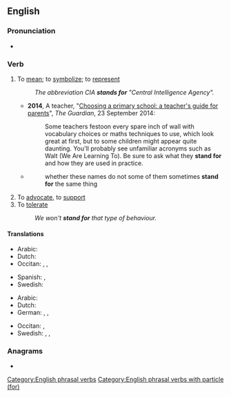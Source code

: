 ==English==

===Pronunciation===
* {{audio|en|En-au-stand for.ogg|Audio (AU)}}

===Verb===
{{en-verb|stand<,,stood> for}}

# {{lb|en|idiomatic}} To [[mean]]; to [[symbolize]]; to [[represent]]
#: ''The abbreviation CIA '''stands for''' "Central Intelligence Agency".''
#* '''2014''', A teacher, "[http://www.theguardian.com/education/2014/sep/23/choosing-primary-school-guide-teachers-guide-for-parents Choosing a primary school: a teacher's guide for parents]", ''The Guardian'', 23 September 2014:
#*: Some teachers festoon every spare inch of wall with vocabulary choices or maths techniques to use, which look great at first, but to some children might appear quite daunting. You'll probably see unfamiliar acronyms such as Walt (We Are Learning To). Be sure to ask what they '''stand for''' and how they are used in practice.
#* {{RQ:Locke Education|134}}
#*: whether these names do not some of them sometimes '''stand for''' the same thing
# To [[advocate]], to [[support]]
# To [[tolerate]]
#: ''We won't '''stand for''' that type of behaviour.''

====Translations====
{{trans-top|to mean, symbolize or represent}}
* Arabic: {{t|ar|إِسْتَنَدَ}}
* Dutch: {{t+|nl|staan voor}}
* Occitan: {{t+|oc|representar}}, {{t|oc|simbolizar}}, {{t+|oc|significar}}
{{trans-mid}}
* Spanish: {{t+|es|significar}}, {{t+|es|representar}}
* Swedish: {{t+|sv|stå för}}
{{trans-bottom}}

{{trans-top|to advocate or support}}
* Arabic: {{t|ar|سَانَدَ}}
* Dutch: {{t+|nl|voorstaan}}
* German: {{t+|de|einsetzen}} {{qualifier|reflexive + für}}, {{t+|de|eintreten}} {{qualifier|+ für}}, {{t+|de|unterstützen }}
{{trans-mid}}
* Occitan: {{t+|oc|sosténer}}, {{t+|oc|defendre}}
* Swedish: {{t+|sv|stå för}}, {{t+|sv|stödja}}, {{t+|sv|förespråka}}
{{trans-bottom}}

===Anagrams===
* {{anagrams|en|a=adfnorst|Stanford|forstand}}

[[Category:English phrasal verbs]]
[[Category:English phrasal verbs with particle (for)]]